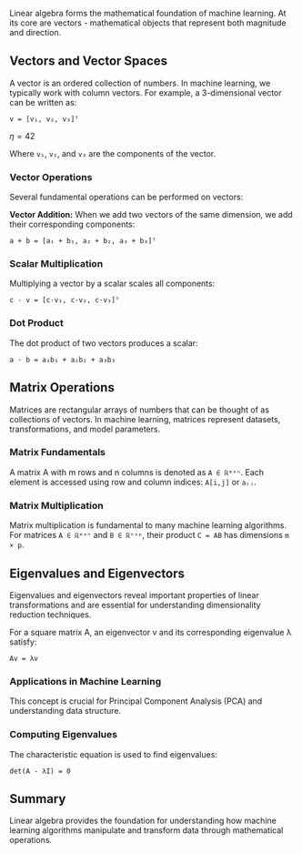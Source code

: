 

Linear algebra forms the mathematical foundation of machine learning. At its core are vectors - mathematical objects that represent both magnitude and direction.

## Vectors and Vector Spaces

A vector is an ordered collection of numbers. In machine learning, we typically work with column vectors. For example, a 3-dimensional vector can be written as:
<VectorAddition />

```
v = [v₁, v₂, v₃]ᵀ
```

$\eta = 42$

Where `v₁`, `v₂`, and `v₃` are the components of the vector.

### Vector Operations

Several fundamental operations can be performed on vectors:

**Vector Addition:** When we add two vectors of the same dimension, we add their corresponding components:

```
a + b = [a₁ + b₁, a₂ + b₂, a₃ + b₃]ᵀ
```

### Scalar Multiplication

Multiplying a vector by a scalar scales all components:

```
c · v = [c·v₁, c·v₂, c·v₃]ᵀ
```

### Dot Product

The dot product of two vectors produces a scalar:

```
a · b = a₁b₁ + a₂b₂ + a₃b₃
```

## Matrix Operations

Matrices are rectangular arrays of numbers that can be thought of as collections of vectors. In machine learning, matrices represent datasets, transformations, and model parameters.

### Matrix Fundamentals

A matrix A with m rows and n columns is denoted as `A ∈ ℝᵐˣⁿ`. Each element is accessed using row and column indices: `A[i,j]` or `aᵢⱼ`.

### Matrix Multiplication

Matrix multiplication is fundamental to many machine learning algorithms. For matrices `A ∈ ℝᵐˣⁿ` and `B ∈ ℝⁿˣᵖ`, their product `C = AB` has dimensions `m × p`.

## Eigenvalues and Eigenvectors

Eigenvalues and eigenvectors reveal important properties of linear transformations and are essential for understanding dimensionality reduction techniques.

For a square matrix A, an eigenvector v and its corresponding eigenvalue λ satisfy:

```
Av = λv
```

### Applications in Machine Learning

This concept is crucial for Principal Component Analysis (PCA) and understanding data structure.

### Computing Eigenvalues

The characteristic equation is used to find eigenvalues:

```
det(A - λI) = 0
```

## Summary

Linear algebra provides the foundation for understanding how machine learning algorithms manipulate and transform data through mathematical operations.